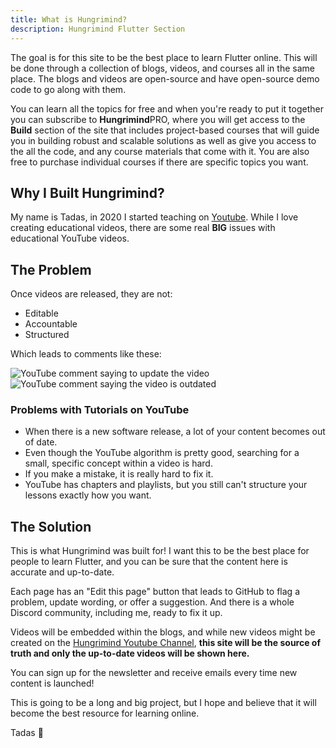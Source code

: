 ```yaml
---
title: What is Hungrimind?
description: Hungrimind Flutter Section
---
```


<Banner
    boldtext="New Course Alert"
    text="Login with Riverpod and Firebase"
    buttontext="Check it Out"
    link="/flutter/login_with_riverpod_and_firebase"
  />

The goal is for this site to be the best place to learn Flutter online. This will be done through a collection of blogs, videos, and courses all in the same place. The blogs and videos are open-source and have open-source demo code to go along with them. 

You can learn all the topics for free and when you're ready to put it together you can subscribe to <b class="text-lg font-bold">Hungrimind</b><span class="bg-purple-400 mb-4 text-white font-semibold mr-2 px-2.5 py-0.5 rounded ml-2">PRO</span>, where you will get access to the <b>Build</b> section of the site that includes project-based courses that will guide you in building robust and scalable solutions as well as give you access to the all the code, and any course materials that come with it. You are also free to purchase individual courses if there are specific topics you want.


## Why I Built Hungrimind?
My name is Tadas, in 2020 I started teaching on [Youtube](https://youtube.com/@tadaspetra). While I love creating educational videos, there are some real **BIG** issues with educational YouTube videos. 

## The Problem 
Once videos are released, they are not:

- Editable
- Accountable
- Structured

Which leads to comments like these:
<div>
  <img src="/images/comment2.png" alt="YouTube comment saying to update the video" />
  <img src="/images/comment1.png" alt="YouTube comment saying the video is outdated"/>
</div>

### Problems with Tutorials on YouTube
* When there is a new software release, a lot of your content becomes out of date. 
* Even though the YouTube algorithm is pretty good, searching for a small, specific concept within a video is hard. 
* If you make a mistake, it is really hard to fix it.
* YouTube has chapters and playlists, but you still can't structure your lessons exactly how you want.

## The Solution
This is what Hungrimind was built for! I want this to be the best place for people to learn Flutter, and you can be sure that the content here is accurate and up-to-date. 

Each page has an "Edit this page" button that leads to GitHub to flag a problem, update wording, or offer a suggestion. And there is a whole Discord community, including me, ready to fix it up.

Videos will be embedded within the blogs, and while new videos might be created on the [Hungrimind Youtube Channel](https://youtube.com/@hungrimind), **this site will be the source of truth and only the up-to-date videos will be shown here.**

You can sign up for the newsletter and receive emails every time new content is launched!
<script async data-uid="e2f59a92a5" src="https://tadaspetra.ck.page/e2f59a92a5/index.js"></script>

This is going to be a long and big project, but I hope and believe that it will become the best resource for learning online.

Tadas 💜